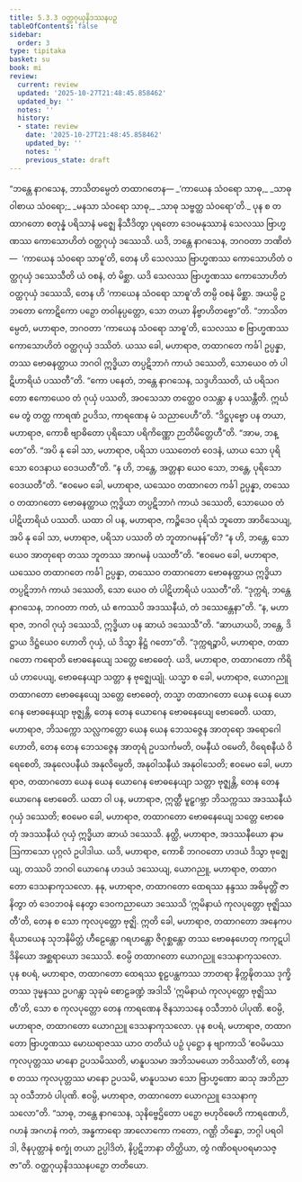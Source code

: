 ```yaml
---
title: 5.3.3 ဝတ္ထဂုယှနိဒဿနပဉှ
tableOfContents: false
sidebar:
  order: 3
type: tipitaka
basket: su
book: mi
review:
  current: review
  updated: '2025-10-27T21:48:45.858462'
  updated_by: ''
  notes: ''
  history:
  - state: review
    date: '2025-10-27T21:48:45.858462'
    updated_by: ''
    notes: ''
    previous_state: draft
---
```



<ReviewStatus review={frontmatter.review} showDetails={true} />

<HypothesisAnnotation frontmatter={frontmatter} />

<DynamicBreadcrumb />

<Division number="140" book="mi" e="ch" v="28">

<Paragraph number="770" book="mi">
“ဘန္တေ နာဂသေန, ဘာသိတမ္ပေတံ တထာဂတေန—
</Paragraph>

<Paragraph number="771" type="verses" book="mi">
_‘ကာယေန သံဝရော သာဓု,_  
_သာဓု ဝါစာယ သံဝရော;_  
_မနသာ သံဝရော သာဓု,_  
_သာဓု သဗ္ဗတ္ထ သံဝရော’တိ._  

</Paragraph>

<Paragraph number="772" book="mi">
ပုန စ တထာဂတော စတုန္နံ ပရိသာနံ မဇ္ဈေ နိသီဒိတွာ ပုရတော ဒေဝမနုဿာနံ သေလဿ ဗြာဟ္မဏဿ ကောသောဟိတံ ဝတ္ထဂုယှံ ဒဿေသိ. ယဒိ, ဘန္တေ နာဂသေန, ဘဂဝတာ ဘဏိတံ—  ‘ကာယေန သံဝရော သာဓူ’တိ, တေန ဟိ သေလဿ ဗြာဟ္မဏဿ ကောသောဟိတံ ဝတ္ထဂုယှံ ဒဿေသီတိ ယံ ဝစနံ, တံ မိစ္ဆာ. ယဒိ သေလဿ ဗြာဟ္မဏဿ ကောသောဟိတံ ဝတ္ထဂုယှံ ဒဿေသိ, တေန ဟိ ‘ကာယေန သံဝရော သာဓူ’တိ တမ္ပိ ဝစနံ မိစ္ဆာ. အယမ္ပိ ဥဘတော ကောဋိကော ပဉှော တဝါနုပ္ပတ္တော, သော တယာ နိဗ္ဗာဟိတဗ္ဗော”တိ.
</Paragraph>

<Paragraph number="773" book="mi">
“ဘာသိတမ္ပေတံ, မဟာရာဇ, ဘဂဝတာ ‘ကာယေန သံဝရော သာဓူ’တိ, သေလဿ စ ဗြာဟ္မဏဿ ကောသောဟိတံ ဝတ္ထဂုယှံ ဒဿိတံ. ယဿ ခေါ, မဟာရာဇ, တထာဂတေ ကင်္ခါ ဥပ္ပန္နာ, တဿ ဗောဓနတ္ထာယ ဘဂဝါ ဣဒ္ဓိယာ တပ္ပဋိဘာဂံ ကာယံ ဒဿေတိ, သောယေဝ တံ ပါဋိဟာရိယံ ပဿတီ”တိ.
</Paragraph>

<Paragraph number="774" book="mi">
“ကော ပနေတံ, ဘန္တေ နာဂသေန, သဒ္ဒဟိဿတိ, ယံ ပရိသဂတော ဧကောယေဝ တံ ဂုယှံ ပဿတိ, အဝသေသာ တတ္ထေဝ ဝသန္တာ န ပဿန္တီတိ. ဣင်္ဃ မေ တွံ တတ္ထ ကာရဏံ ဥပဒိသ, ကာရဏေန မံ သညာပေဟီ”တိ. “ဒိဋ္ဌပုဗ္ဗော ပန တယာ, မဟာရာဇ, ကောစိ ဗျာဓိတော ပုရိသော ပရိကိဏ္ဏော ဉာတိမိတ္တေဟီ”တိ. “အာမ, ဘန္တေ”တိ. “အပိ နု ခေါ သာ, မဟာရာဇ, ပရိသာ ပဿတေတံ ဝေဒနံ, ယာယ သော ပုရိသော ဝေဒနာယ ဝေဒယတီ”တိ. “န ဟိ, ဘန္တေ, အတ္တနာ ယေဝ သော, ဘန္တေ, ပုရိသော ဝေဒယတီ”တိ. “ဧဝမေဝ ခေါ, မဟာရာဇ, ယဿေဝ တထာဂတေ ကင်္ခါ ဥပ္ပန္နာ, တဿေဝ တထာဂတော ဗောဓနတ္ထာယ ဣဒ္ဓိယာ တပ္ပဋိဘာဂံ ကာယံ ဒဿေတိ, သောယေဝ တံ ပါဋိဟာရိယံ ပဿတိ.
</Paragraph>

<Paragraph number="775" book="mi">
ယထာ ဝါ ပန, မဟာရာဇ, ကဉ္စိဒေဝ ပုရိသံ ဘူတော အာဝိသေယျ, အပိ နု ခေါ သာ, မဟာရာဇ, ပရိသာ ပဿတိ တံ ဘူတာဂမနန်”တိ? “န ဟိ, ဘန္တေ, သောယေဝ အာတုရော တဿ ဘူတဿ အာဂမနံ ပဿတီ”တိ. “ဧဝမေဝ ခေါ, မဟာရာဇ, ယဿေဝ တထာဂတေ ကင်္ခါ ဥပ္ပန္နာ, တဿေဝ တထာဂတော ဗောဓနတ္ထာယ ဣဒ္ဓိယာ တပ္ပဋိဘာဂံ ကာယံ ဒဿေတိ, သော ယေဝ တံ ပါဋိဟာရိယံ ပဿတီ”တိ.
</Paragraph>

<Paragraph number="776" book="mi">
“ဒုက္ကရံ, ဘန္တေ နာဂသေန, ဘဂဝတာ ကတံ, ယံ ဧကဿပိ အဒဿနီယံ, တံ ဒဿေန္တေနာ”တိ. “န, မဟာရာဇ, ဘဂဝါ ဂုယှံ ဒဿေသိ, ဣဒ္ဓိယာ ပန ဆာယံ ဒဿေသီ”တိ. “ဆာယာယပိ, ဘန္တေ, ဒိဋ္ဌာယ ဒိဋ္ဌံယေဝ ဟောတိ ဂုယှံ, ယံ ဒိသွာ နိဋ္ဌံ ဂတော”တိ. “ဒုက္ကရဉ္စာပိ, မဟာရာဇ, တထာဂတော ကရောတိ ဗောဓနေယျေ သတ္တေ ဗောဓေတုံ. ယဒိ, မဟာရာဇ, တထာဂတော ကိရိယံ ဟာပေယျ, ဗောဓနေယျာ သတ္တာ န ဗုဇ္ဈေယျုံ. ယသ္မာ စ ခေါ, မဟာရာဇ, ယောဂညူ တထာဂတော ဗောဓနေယျေ သတ္တေ ဗောဓေတုံ, တသ္မာ တထာဂတော ယေန ယေန ယောဂေန ဗောဓနေယျာ ဗုဇ္ဈန္တိ, တေန တေန ယောဂေန ဗောဓနေယျေ ဗောဓေတိ.
</Paragraph>

<Paragraph number="777" book="mi">
ယထာ, မဟာရာဇ, ဘိသက္ကော သလ္လကတ္တော ယေန ယေန ဘေသဇ္ဇေန အာတုရော အရောဂေါ ဟောတိ, တေန တေန ဘေသဇ္ဇေန အာတုရံ ဥပသင်္ကမတိ, ဝမနီယံ ဝမေတိ, ဝိရေစနီယံ ဝိရေစေတိ, အနုလေပနီယံ အနုလိမ္ပေတိ, အနုဝါသနီယံ အနုဝါသေတိ; ဧဝမေဝ ခေါ, မဟာရာဇ, တထာဂတော ယေန ယေန ယောဂေန ဗောဓနေယျာ သတ္တာ ဗုဇ္ဈန္တိ, တေန တေန ယောဂေန ဗောဓေတိ.
</Paragraph>

<Paragraph number="778" book="mi">
ယထာ ဝါ ပန, မဟာရာဇ, ဣတ္ထီ မူဠှဂဗ္ဘာ ဘိသက္ကဿ အဒဿနီယံ ဂုယှံ ဒဿေတိ; ဧဝမေဝ ခေါ, မဟာရာဇ, တထာဂတော ဗောဓနေယျေ သတ္တေ ဗောဓေတုံ အဒဿနီယံ ဂုယှံ ဣဒ္ဓိယာ ဆာယံ ဒဿေသိ. နတ္ထိ, မဟာရာဇ, အဒဿနီယော နာမ ဩကာသော ပုဂ္ဂလံ ဥပါဒါယ. ယဒိ, မဟာရာဇ, ကောစိ ဘဂဝတော ဟဒယံ ဒိသွာ ဗုဇ္ဈေယျ, တဿပိ ဘဂဝါ ယောဂေန ဟဒယံ ဒဿေယျ, ယောဂညူ, မဟာရာဇ, တထာဂတော ဒေသနာကုသလော.
</Paragraph>

<Paragraph number="779" book="mi">
နနု, မဟာရာဇ, တထာဂတော ထေရဿ နန္ဒဿ အဓိမုတ္တိံ ဇာနိတွာ တံ ဒေဝဘဝနံ နေတွာ ဒေဝကညာယော ဒဿေသိ ‘ဣမိနာယံ ကုလပုတ္တော ဗုဇ္ဈိဿတီ’တိ, တေန စ သော ကုလပုတ္တော ဗုဇ္ဈိ. ဣတိ ခေါ, မဟာရာဇ, တထာဂတော အနေကပရိယာယေန သုဘနိမိတ္တံ ဟီဠေန္တော ဂရဟန္တော ဇိဂုစ္ဆန္တော တဿ ဗောဓနဟေတု ကကုဋပါဒိနိယော အစ္ဆရာယော ဒဿေသိ. ဧဝမ္ပိ တထာဂတော ယောဂညူ ဒေသနာကုသလော.
</Paragraph>

<Paragraph number="780" book="mi">
ပုန စပရံ, မဟာရာဇ, တထာဂတော ထေရဿ စူဠပန္ထကဿ ဘာတရာ နိက္ကဍ္ဎိတဿ ဒုက္ခိတဿ ဒုမ္မနဿ ဥပဂန္တွာ သုခုမံ စောဠခဏ္ဍံ အဒါသိ ‘ဣမိနာယံ ကုလပုတ္တော ဗုဇ္ဈိဿတီ’တိ, သော စ ကုလပုတ္တော တေန ကာရဏေန ဇိနသာသနေ ဝသီဘာဝံ ပါပုဏိ. ဧဝမ္ပိ, မဟာရာဇ, တထာဂတော ယောဂညူ ဒေသနာကုသလော.
</Paragraph>

<Paragraph number="781" book="mi">
ပုန စပရံ, မဟာရာဇ, တထာဂတော ဗြာဟ္မဏဿ မောဃရာဇဿ ယာဝ တတိယံ ပဉှံ ပုဋ္ဌော န ဗျာကာသိ ‘ဧဝမိမဿ ကုလပုတ္တဿ မာနော ဥပသမိဿတိ, မာနူပသမာ အဘိသမယော ဘဝိဿတီ’တိ, တေန စ တဿ ကုလပုတ္တဿ မာနော ဥပသမိ, မာနူပသမာ သော ဗြာဟ္မဏော ဆသု အဘိညာသု ဝသီဘာဝံ ပါပုဏိ. ဧဝမ္ပိ, မဟာရာဇ, တထာဂတော ယောဂညူ ဒေသနာကုသလော”တိ.
</Paragraph>

<Paragraph number="782" book="mi">
“သာဓု, ဘန္တေ နာဂသေန, သုနိဗ္ဗေဌိတော ပဉှော ဗဟုဝိဓေဟိ ကာရဏေဟိ, ဂဟနံ အဂဟနံ ကတံ, အန္ဓကာရော အာလောကော ကတော, ဂဏ္ဌိ ဘိန္နော, ဘဂ္ဂါ ပရဝါဒါ, ဇိနပုတ္တာနံ စက္ခုံ တယာ ဥပ္ပါဒိတံ, နိပ္ပဋိဘာနာ တိတ္ထိယာ, တွံ ဂဏိဝရပဝရမာသဇ္ဇာ”တိ.

</Paragraph>
</Division>

<Paragraph number="783" type="center" book="mi">
ဝတ္ထဂုယှနိဒဿနပဉှော တတိယော.
</Paragraph>